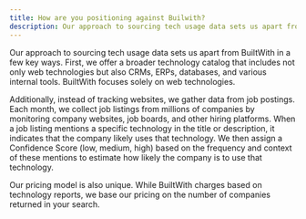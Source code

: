 ```yaml
---
title: How are you positioning against Builwith?
description: Our approach to sourcing tech usage data sets us apart from BuiltWith in a few key ways. First, we offer a broader technology catalog that includes not only web technologies but also CRMs, ERPs, databases, and various internal tools. BuiltWith focuses solely on web technologies.
---
```


Our approach to sourcing tech usage data sets us apart from BuiltWith in a few key ways. First, we offer a broader technology catalog that includes not only web technologies but also CRMs, ERPs, databases, and various internal tools. BuiltWith focuses solely on web technologies.

Additionally, instead of tracking websites, we gather data from job postings. Each month, we collect job listings from millions of companies by monitoring company websites, job boards, and other hiring platforms. When a job listing mentions a specific technology in the title or description, it indicates that the company likely uses that technology. We then assign a Confidence Score (low, medium, high) based on the frequency and context of these mentions to estimate how likely the company is to use that technology.

Our pricing model is also unique. While BuiltWith charges based on technology reports, we base our pricing on the number of companies returned in your search.